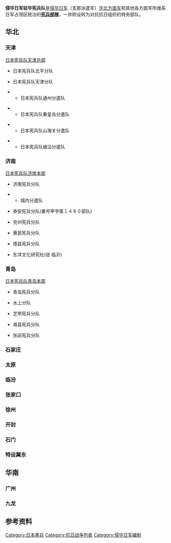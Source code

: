 {{expand|time=2013-08-13T03:46:50+00:00}}

'''侵华日军驻华宪兵队'''是[[侵华日军|侵华日军]]（支那派遣军）[[华北方面军|华北方面军]]和其他各方面军所维系日军占领区统治的'''[[日本陆军宪兵|宪兵部隊]]'''，一并附设转为对抗抗日组织的特务部队。

==华北==
===天津===

[[日本宪兵队天津总部|日本宪兵队天津总部]]

*日本宪兵队北平分队

*日本宪兵队天津分队

**日本宪兵队通州分遣队

**日本宪兵队秦皇岛分遣队

**日本宪兵队山海关分遣队

**日本宪兵队塘沽分遣队

===济南===
[[日本宪兵队济南本部|日本宪兵队济南本部]] 

*济南宪兵分队

**城内分遣队

*泰安宪兵分队(番号甲字第１４８０部队)

*兖州宪兵分队

*惠民宪兵分队

*德县宪兵分队

*东洋文化研究社(驻 临沂)

===青岛===
[[日本宪兵队青岛本部|日本宪兵队青岛本部]] 
*青岛宪兵分队

*水上分队

*芝罘宪兵分队

*潍县宪兵分队

*张店宪兵分队
===石家庄===
===太原===
===临汾===
===张家口===
===徐州===

===开封===

===石门===

===特设冀东===
==华南==
===广州===
===九龙===

==参考资料==

{{cite book | title=侵华日军序列 | location=华北特别警备队}}

[[Category:日本憲兵|Category:日本憲兵]]
[[Category:抗日战争列表|Category:抗日战争列表]]
[[Category:侵华日军编制|Category:侵华日军编制]]